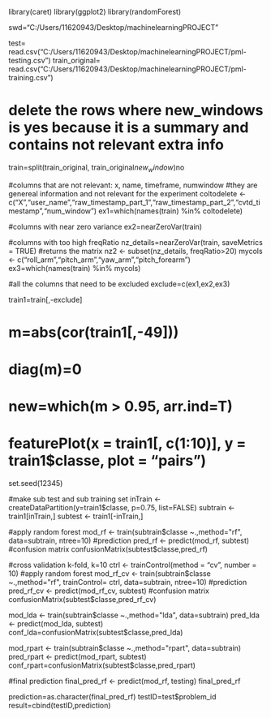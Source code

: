 library(caret)
library(ggplot2)
library(randomForest)

swd="C:/Users/11620943/Desktop/machinelearningPROJECT"

test= read.csv("C:/Users/11620943/Desktop/machinelearningPROJECT/pml-testing.csv")
train_original= read.csv("C:/Users/11620943/Desktop/machinelearningPROJECT/pml-training.csv")

# delete the rows where new_windows is yes because it is a summary and contains not relevant extra info
train=split(train_original, train_original$new_window)$no  

#columns that are not relevant: x, name, timeframe, numwindow
#they are genereal information and not relevant for the experiment
coltodelete <- c("X","user_name","raw_timestamp_part_1","raw_timestamp_part_2","cvtd_timestamp","num_window")
ex1=which(names(train) %in% coltodelete)

#columns with near zero variance
ex2=nearZeroVar(train)

#columns with too high freqRatio
nz_details=nearZeroVar(train, saveMetrics = TRUE)  #returns the matrix
nz2 <- subset(nz_details, freqRatio>20)
mycols <- c("roll_arm","pitch_arm","yaw_arm","pitch_forearm")
ex3=which(names(train) %in% mycols)

#all the columns that need to be excluded
exclude=c(ex1,ex2,ex3)

train1=train[,-exclude]



# m=abs(cor(train1[,-49]))
# diag(m)=0
# new=which(m > 0.95, arr.ind=T) 
# featurePlot(x = train1[, c(1:10)], y = train1$classe, plot = "pairs")

set.seed(12345)

#make sub test and sub training set
inTrain <- createDataPartition(y=train1$classe, p=0.75, list=FALSE) 
subtrain <- train1[inTrain,]
subtest <- train1[-inTrain,]

#apply random forest
mod_rf <- train(subtrain$classe ~.,method="rf", data=subtrain, ntree=10)
#prediction
pred_rf <- predict(mod_rf, subtest)
#confusion matrix
confusionMatrix(subtest$classe,pred_rf)

#cross validation k-fold, k=10
ctrl <- trainControl(method = "cv", number = 10)
#apply random forest
mod_rf_cv <- train(subtrain$classe ~.,method="rf", trainControl= ctrl, data=subtrain, ntree=10)
#prediction
pred_rf_cv <- predict(mod_rf_cv, subtest)
#confusion matrix
confusionMatrix(subtest$classe,pred_rf_cv)


mod_lda <- train(subtrain$classe ~.,method="lda", data=subtrain) 
pred_lda <- predict(mod_lda, subtest)
conf_lda=confusionMatrix(subtest$classe,pred_lda)


mod_rpart <- train(subtrain$classe ~.,method="rpart", data=subtrain)
pred_rpart <- predict(mod_rpart, subtest)
conf_rpart=confusionMatrix(subtest$classe,pred_rpart)

#final prediction
final_pred_rf <- predict(mod_rf, testing)
final_pred_rf

prediction=as.character(final_pred_rf)
testID=test$problem_id
result=cbind(testID,prediction)






